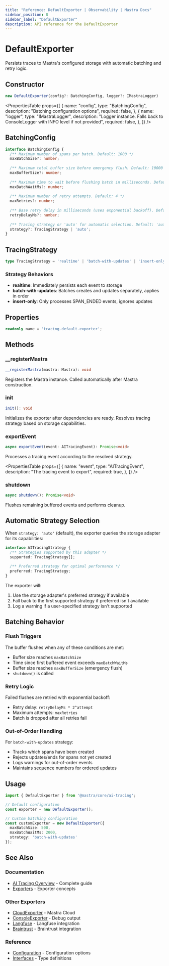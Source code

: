 ```yaml
---
title: "Reference: DefaultExporter | Observability | Mastra Docs"
sidebar_position: 8
sidebar_label: "DefaultExporter"
description: API reference for the DefaultExporter
---
```



# DefaultExporter

Persists traces to Mastra's configured storage with automatic batching and retry logic.

## Constructor

```typescript
new DefaultExporter(config?: BatchingConfig, logger?: IMastraLogger)
```

<PropertiesTable
  props={[
    {
      name: "config",
      type: "BatchingConfig",
      description: "Batching configuration options",
      required: false,
    },
    {
      name: "logger",
      type: "IMastraLogger",
      description: "Logger instance. Falls back to ConsoleLogger with INFO level if not provided",
      required: false,
    },
  ]}
/>

## BatchingConfig

```typescript
interface BatchingConfig {
  /** Maximum number of spans per batch. Default: 1000 */
  maxBatchSize?: number;
  
  /** Maximum total buffer size before emergency flush. Default: 10000 */
  maxBufferSize?: number;
  
  /** Maximum time to wait before flushing batch in milliseconds. Default: 5000 */
  maxBatchWaitMs?: number;
  
  /** Maximum number of retry attempts. Default: 4 */
  maxRetries?: number;
  
  /** Base retry delay in milliseconds (uses exponential backoff). Default: 500 */
  retryDelayMs?: number;
  
  /** Tracing strategy or 'auto' for automatic selection. Default: 'auto' */
  strategy?: TracingStrategy | 'auto';
}
```

## TracingStrategy

```typescript
type TracingStrategy = 'realtime' | 'batch-with-updates' | 'insert-only';
```

### Strategy Behaviors

- **realtime**: Immediately persists each event to storage
- **batch-with-updates**: Batches creates and updates separately, applies in order
- **insert-only**: Only processes SPAN_ENDED events, ignores updates

## Properties

```typescript
readonly name = 'tracing-default-exporter';
```

## Methods

### __registerMastra

```typescript
__registerMastra(mastra: Mastra): void
```

Registers the Mastra instance. Called automatically after Mastra construction.

### init

```typescript
init(): void
```

Initializes the exporter after dependencies are ready. Resolves tracing strategy based on storage capabilities.

### exportEvent

```typescript
async exportEvent(event: AITracingEvent): Promise<void>
```

Processes a tracing event according to the resolved strategy.

<PropertiesTable
  props={[
    {
      name: "event",
      type: "AITracingEvent",
      description: "The tracing event to export",
      required: true,
    },
  ]}
/>

### shutdown

```typescript
async shutdown(): Promise<void>
```

Flushes remaining buffered events and performs cleanup.

## Automatic Strategy Selection

When `strategy: 'auto'` (default), the exporter queries the storage adapter for its capabilities:

```typescript
interface AITracingStrategy {
  /** Strategies supported by this adapter */
  supported: TracingStrategy[];
  
  /** Preferred strategy for optimal performance */
  preferred: TracingStrategy;
}
```

The exporter will:
1. Use the storage adapter's preferred strategy if available
2. Fall back to the first supported strategy if preferred isn't available
3. Log a warning if a user-specified strategy isn't supported

## Batching Behavior

### Flush Triggers

The buffer flushes when any of these conditions are met:
- Buffer size reaches `maxBatchSize`
- Time since first buffered event exceeds `maxBatchWaitMs`
- Buffer size reaches `maxBufferSize` (emergency flush)
- `shutdown()` is called

### Retry Logic

Failed flushes are retried with exponential backoff:
- Retry delay: `retryDelayMs * 2^attempt`
- Maximum attempts: `maxRetries`
- Batch is dropped after all retries fail

### Out-of-Order Handling

For `batch-with-updates` strategy:
- Tracks which spans have been created
- Rejects updates/ends for spans not yet created
- Logs warnings for out-of-order events
- Maintains sequence numbers for ordered updates

## Usage

```typescript
import { DefaultExporter } from '@mastra/core/ai-tracing';

// Default configuration
const exporter = new DefaultExporter();

// Custom batching configuration
const customExporter = new DefaultExporter({
  maxBatchSize: 500,
  maxBatchWaitMs: 2000,
  strategy: 'batch-with-updates'
});
```

## See Also

### Documentation
- [AI Tracing Overview](/docs/observability/ai-tracing/overview) - Complete guide
- [Exporters](/docs/observability/ai-tracing/overview#exporters) - Exporter concepts

### Other Exporters
- [CloudExporter](/reference/observability/ai-tracing/exporters/cloud-exporter) - Mastra Cloud
- [ConsoleExporter](/reference/observability/ai-tracing/exporters/console-exporter) - Debug output
- [Langfuse](/reference/observability/ai-tracing/exporters/langfuse) - Langfuse integration
- [Braintrust](/reference/observability/ai-tracing/exporters/braintrust) - Braintrust integration

### Reference
- [Configuration](/reference/observability/ai-tracing/configuration) - Configuration options
- [Interfaces](/reference/observability/ai-tracing/interfaces) - Type definitions